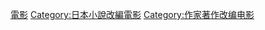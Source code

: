 {{DEFAULTSORT:Minato Kanae}}
[[Category:湊佳苗|電影]]
[[Category:日本小說改編電影|Category:日本小說改編電影]]
[[Category:作家著作改编电影‎|Category:作家著作改编电影‎]]